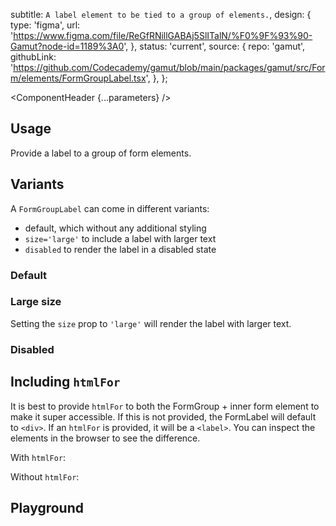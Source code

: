 


  subtitle: `A label element to be tied to a group of elements.`,
  design: {
    type: 'figma',
    url: 'https://www.figma.com/file/ReGfRNillGABAj5SlITalN/%F0%9F%93%90-Gamut?node-id=1189%3A0',
  },
  status: 'current',
  source: {
    repo: 'gamut',
    githubLink:
      'https://github.com/Codecademy/gamut/blob/main/packages/gamut/src/Form/elements/FormGroupLabel.tsx',
  },
};

<Meta of={FormGroupLabelStories} />

<ComponentHeader {...parameters} />

## Usage

Provide a label to a group of form elements.

## Variants

A `FormGroupLabel` can come in different variants:

- default, which without any additional styling
- `size='large'` to include a label with larger text
- `disabled` to render the label in a disabled state

### Default

<Canvas of={FormGroupLabelStories.Default} />

### Large size

Setting the `size` prop to `'large'` will render the label with larger text.

<Canvas of={FormGroupLabelStories.LargeSize} />

### Disabled

<Canvas of={FormGroupLabelStories.Disabled} />

## Including `htmlFor`

It is best to provide `htmlFor` to both the FormGroup + inner form element to make it super accessible. If this is not provided, the FormLabel will default to `<div>`. If an `htmlFor` is provided, it will be a `<label>`. You can inspect the elements in the browser to see the difference.

With `htmlFor`:

<Canvas of={FormGroupLabelStories.WithHtmlFor} />

Without `htmlFor`:

<Canvas of={FormGroupLabelStories.WithoutHtmlFor} />

## Playground

<Canvas sourceState="shown" of={FormGroupLabelStories.Default} />

<Controls />
